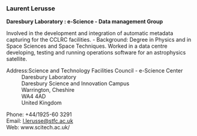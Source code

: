 === Laurent Lerusse ===

'''Daresbury Laboratory : e-Science - Data management Group''' 

Involved in the development and integration of automatic metadata capturing
for the CCLRC facilities. - Background: Degree in Physics and in Space
Sciences and Space Techniques. Worked in a data centre developing, testing
and running operations software for an astrophysics satellite.

;Address:Science and Technology Facilities Council - e-Science Center
:Daresbury Laboratory
:Daresbury Science and Innovation Campus
:Warrington, Cheshire
:WA4 4AD            
:United Kingdom

;Phone: +44/1925-60 3291
;Email: [mailto:l.lerusse@stfc.ac.uk l.lerusse@stfc.ac.uk]           
;Web: www.scitech.ac.uk/
